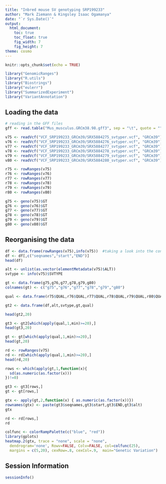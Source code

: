 ```yaml
---
title: "Inbred mouse SV genotyping SRP199233"
author: "Mark Ziemann & Kingsley Isaac Ogamanya"
date: "`r Sys.Date()`"
output:
  html_document:
    toc: true
    toc_float: true
    fig_width: 7
    fig_height: 7
theme: cosmo
---
```




```r
knitr::opts_chunk$set(echo = TRUE)

library("GenomicRanges")
library("R.utils")
library("Biostrings")
library("eulerr")
library("SummarizedExperiment")
library("VariantAnnotation")

```

## Loading the data

```r

# reading in the GFF files
gff <- read.table("Mus_musculus.GRCm38.98.gff3", sep = "\t", quote = "")

v75 <- readVcf("VCF_SRP199233_GRCm39/SRX5884275_svtyper.vcf", "GRCm39")
v76 <- readVcf("VCF_SRP199233_GRCm39/SRX5884276_svtyper.vcf", "GRCm39")
v77 <- readVcf("VCF_SRP199233_GRCm39/SRX5884277_svtyper.vcf", "GRCm39")
v78 <- readVcf("VCF_SRP199233_GRCm39/SRX5884278_svtyper.vcf", "GRCm39")
v79 <- readVcf("VCF_SRP199233_GRCm39/SRX5884279_svtyper.vcf", "GRCm39")
v80 <- readVcf("VCF_SRP199233_GRCm39/SRX5884280_svtyper.vcf", "GRCm39")

r75 <- rowRanges(v75)
r76 <- rowRanges(v76)
r77 <- rowRanges(v77)
r78 <- rowRanges(v78)
r79 <- rowRanges(v79)
r80 <- rowRanges(v80)

g75 <- geno(v75)$GT
g76 <- geno(v76)$GT
g77 <- geno(v77)$GT
g78 <- geno(v78)$GT
g79 <- geno(v79)$GT
g80 <- geno(v80)$GT

```

## Reorganising the data

```r

df <- data.frame(rowRanges(v75),info(v75))  #taking a look into the content for one of the vcf file.
df <- df[,c("seqnames","start","END")]
head(df)

alt <- unlist(as.vector(elementMetadata(v75)$ALT))
svtype <- info(v75)$SVTYPE

gt <- data.frame(g75,g76,g77,g78,g79,g80)
colnames(gt) <- c("g75","g76","g77","g78","g79","g80") 

qual <- data.frame(r75$QUAL,r76$QUAL,r77$QUAL,r78$QUAL,r79$QUAL,r80$QUAL)

gt2 <- data.frame(df,alt,svtype,gt,qual) 

head(gt2,20)

```

```r

gt3 <- gt2[which(apply(qual,1,min)>=20),]
head(gt3,20)

gt <- gt[which(apply(qual,1,min)>=20),]
head(gt,20)

rd <- rowRanges(v75)
rd <- rd[which(apply(qual,1,min)>=20),]
head(rd,20)

rows <- which(apply(gt,1,function(x){
  sd(as.numeric(as.factor(x)))
})!=0)

gt3 <- gt3[rows,]
gt <- gt[rows,]

gtx <- apply(gt,2,function(x) { as.numeric(as.factor(x))})
rownames(gtx) <- paste(gt3$seqnames,gt3$start,gt3$END,gt3$alt)
gtx

rd <- rd[rows,]
rd

```


```r
colfunc <- colorRampPalette(c("blue", "red"))
library(gplots)
heatmap.2(gtx, trace = "none", scale = "none", 
  dendrogram='none', Rowv=FALSE, Colv=FALSE, col=colfunc(25),
  margins = c(5,20), cexRow=.8, cexCol=.9,  main="Genetic Variation")

```


## Session Information

```r

sessionInfo()

```
